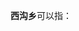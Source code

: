 '''西沟乡'''可以指：
{{PRC admin/disambig|14/04/25/200/000|42/03/03/201/000|63/21/22/203/000|65/01/07/201/000}}
{{disambig|cat=三字中国乡名消歧义}}